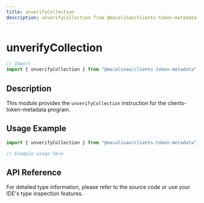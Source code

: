 ```yaml
---
title: unverifyCollection
description: unverifyCollection from @macalinao/clients-token-metadata
---
```


# unverifyCollection

```typescript
// Import
import { unverifyCollection } from "@macalinao/clients-token-metadata";
```

## Description

This module provides the `unverifyCollection` instruction for the clients-token-metadata program.

## Usage Example

```typescript
import { unverifyCollection } from "@macalinao/clients-token-metadata";

// Example usage here
```

## API Reference

For detailed type information, please refer to the source code or use your IDE's type inspection features.
